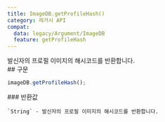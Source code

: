 ```yaml
---
title: ImageDB.getProfileHash()
category: 레거시 API
compat:
  data: legacy/Argument/ImageDB
  feature: getProfileHash
---
```


<Section>
  발신자의 프로필 이미지의 해시코드를 반환합니다.
</Section>
<Section>
  ## 구문

  ~~~js
  imageDB.getProfileHash();
  ~~~

  <Section>
    ### 반환값

    `String` - 발신자의 프로필 이미지의 해시코드를 반환합니다.
  </Section>
</Section>
<Section>